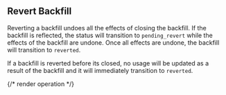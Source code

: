## Revert Backfill

Reverting a backfill undoes all the effects of closing the backfill. If the backfill is reflected, the status will
transition to `pending_revert` while the effects of the backfill are undone. Once all effects are undone, the
backfill will transition to `reverted`.

If a backfill is reverted before its closed, no usage will be updated as a result of the backfill and it will
immediately transition to `reverted`.

{/* render operation */}
